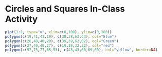 Circles and Squares In-Class Activity
===============================================

```r
plot(1:2, type="n", xlim=c(0,100), ylim=c(0,100))
polygon(c(19,41,41,19), c(38,38,63,63), col="Blue")
polygon(c(20,40,40,20), c(39,39,62,62), col="Green")
polygon(c(27,40,40,27), c(19,19,32,32), col="red")
polygon(c(57,73,77,65,53), c(43,43,60,69,60), col="yellow", border=NA) 
```
